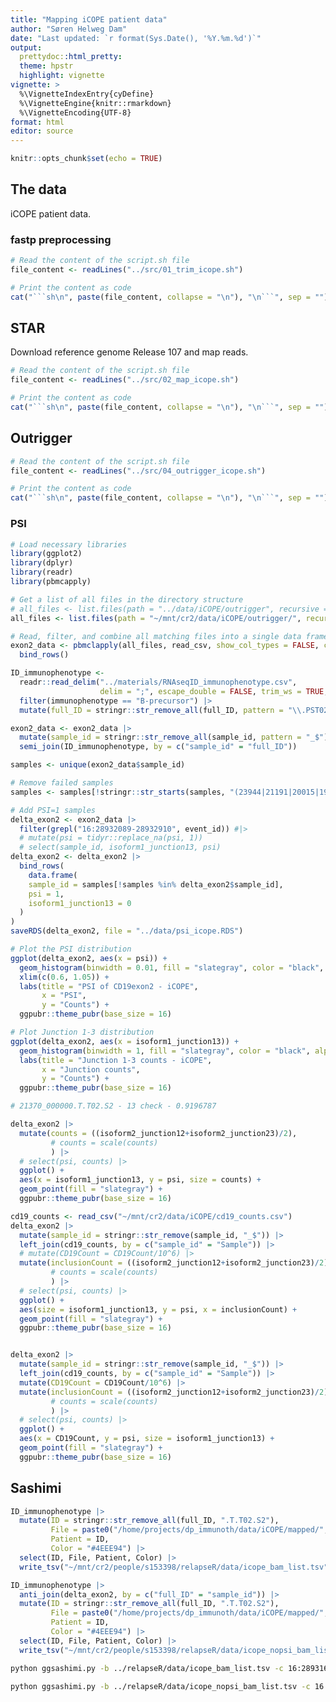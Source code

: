 ```yaml
---
title: "Mapping iCOPE patient data"
author: "Søren Helweg Dam"
date: "Last updated: `r format(Sys.Date(), '%Y.%m.%d')`"
output: 
  prettydoc::html_pretty:
  theme: hpstr
  highlight: vignette
vignette: >
  %\VignetteIndexEntry{cyDefine}
  %\VignetteEngine{knitr::rmarkdown}
  %\VignetteEncoding{UTF-8}
format: html
editor: source
---
```


```r
knitr::opts_chunk$set(echo = TRUE)
```

## The data 

iCOPE patient data.


### fastp preprocessing


```r
# Read the content of the script.sh file
file_content <- readLines("../src/01_trim_icope.sh")

# Print the content as code
cat("```sh\n", paste(file_content, collapse = "\n"), "\n```", sep = "")

```

## STAR

Download reference genome Release 107 and map reads.

```r
# Read the content of the script.sh file
file_content <- readLines("../src/02_map_icope.sh")

# Print the content as code
cat("```sh\n", paste(file_content, collapse = "\n"), "\n```", sep = "")

```

## Outrigger

```r
# Read the content of the script.sh file
file_content <- readLines("../src/04_outrigger_icope.sh")

# Print the content as code
cat("```sh\n", paste(file_content, collapse = "\n"), "\n```", sep = "")

```

### PSI

```r
# Load necessary libraries
library(ggplot2)
library(dplyr)
library(readr)
library(pbmcapply)

# Get a list of all files in the directory structure
# all_files <- list.files(path = "../data/iCOPE/outrigger", recursive = TRUE, full.names = TRUE, pattern = ".*outrigger_summary.csv")
all_files <- list.files(path = "~/mnt/cr2/data/iCOPE/outrigger/", recursive = TRUE, full.names = TRUE, pattern = ".*outrigger_summary.csv")

# Read, filter, and combine all matching files into a single data frame
exon2_data <- pbmclapply(all_files, read_csv, show_col_types = FALSE, col_select = c(2:7), name_repair = "minimal", mc.cores = 5) %>%
  bind_rows()

ID_immunophenotype <-
  readr::read_delim("../materials/RNAseqID_immunophenotype.csv", 
                    delim = ";", escape_double = FALSE, trim_ws = TRUE, show_col_types = FALSE) |> 
  filter(immunophenotype == "B-precursor") |> 
  mutate(full_ID = stringr::str_remove_all(full_ID, pattern = "\\.PST02"))

exon2_data <- exon2_data |> 
  mutate(sample_id = stringr::str_remove_all(sample_id, pattern = "_$")) |> 
  semi_join(ID_immunophenotype, by = c("sample_id" = "full_ID"))

samples <- unique(exon2_data$sample_id)

# Remove failed samples
samples <- samples[!stringr::str_starts(samples, "(23944|21191|20015|19603)")]

# Add PSI=1 samples
delta_exon2 <- exon2_data |> 
  filter(grepl("16:28932089-28932910", event_id)) #|> 
  # mutate(psi = tidyr::replace_na(psi, 1))
  # select(sample_id, isoform1_junction13, psi)
delta_exon2 <- delta_exon2 |>
  bind_rows(
    data.frame(
    sample_id = samples[!samples %in% delta_exon2$sample_id],
    psi = 1,
    isoform1_junction13 = 0
  )
)
saveRDS(delta_exon2, file = "../data/psi_icope.RDS")

# Plot the PSI distribution
ggplot(delta_exon2, aes(x = psi)) +
  geom_histogram(binwidth = 0.01, fill = "slategray", color = "black", alpha = 0.7) +
  xlim(c(0.6, 1.05)) +
  labs(title = "PSI of CD19exon2 - iCOPE",
       x = "PSI",
       y = "Counts") +
  ggpubr::theme_pubr(base_size = 16)

# Plot Junction 1-3 distribution
ggplot(delta_exon2, aes(x = isoform1_junction13)) +
  geom_histogram(binwidth = 1, fill = "slategray", color = "black", alpha = 0.7) +
  labs(title = "Junction 1-3 counts - iCOPE",
       x = "Junction counts",
       y = "Counts") +
  ggpubr::theme_pubr(base_size = 16)

# 21370_000000.T.T02.S2 - 13 check - 0.9196787
```


```r

delta_exon2 |> 
  mutate(counts = ((isoform2_junction12+isoform2_junction23)/2),
         # counts = scale(counts)
         ) |> 
  # select(psi, counts) |> 
  ggplot() +
  aes(x = isoform1_junction13, y = psi, size = counts) +
  geom_point(fill = "slategray") +
  ggpubr::theme_pubr(base_size = 16)

```


```r
cd19_counts <- read_csv("~/mnt/cr2/data/iCOPE/cd19_counts.csv")
delta_exon2 |> 
  mutate(sample_id = stringr::str_remove(sample_id, "_$")) |> 
  left_join(cd19_counts, by = c("sample_id" = "Sample")) |> 
  # mutate(CD19Count = CD19Count/10^6) |>
  mutate(inclusionCount = ((isoform2_junction12+isoform2_junction23)/2),
         # counts = scale(counts)
         ) |>
  # select(psi, counts) |> 
  ggplot() +
  aes(size = isoform1_junction13, y = psi, x = inclusionCount) +
  geom_point(fill = "slategray") +
  ggpubr::theme_pubr(base_size = 16)


delta_exon2 |> 
  mutate(sample_id = stringr::str_remove(sample_id, "_$")) |> 
  left_join(cd19_counts, by = c("sample_id" = "Sample")) |> 
  mutate(CD19Count = CD19Count/10^6) |>
  mutate(inclusionCount = ((isoform2_junction12+isoform2_junction23)/2),
         # counts = scale(counts)
         ) |>
  # select(psi, counts) |> 
  ggplot() +
  aes(x = CD19Count, y = psi, size = isoform1_junction13) +
  geom_point(fill = "slategray") +
  ggpubr::theme_pubr(base_size = 16)


```

## Sashimi

```r

ID_immunophenotype |> 
  mutate(ID = stringr::str_remove_all(full_ID, ".T.T02.S2"),
         File = paste0("/home/projects/dp_immunoth/data/iCOPE/mapped/", full_ID, "_Aligned.sortedByCoord.out.bam"),
         Patient = ID,
         Color = "#4EEE94") |> 
  select(ID, File, Patient, Color) |> 
  write_tsv("~/mnt/cr2/people/s153398/relapseR/data/icope_bam_list.tsv")

ID_immunophenotype |> 
  anti_join(delta_exon2, by = c("full_ID" = "sample_id")) |> 
  mutate(ID = stringr::str_remove_all(full_ID, ".T.T02.S2"),
         File = paste0("/home/projects/dp_immunoth/data/iCOPE/mapped/", full_ID, "_Aligned.sortedByCoord.out.bam"),
         Patient = ID,
         Color = "#4EEE94") |> 
  select(ID, File, Patient, Color) |> 
  write_tsv("~/mnt/cr2/people/s153398/relapseR/data/icope_nopsi_bam_list.tsv")

```

```sh
python ggsashimi.py -b ../relapseR/data/icope_bam_list.tsv -c 16:28931696-28933634 -o ../relapseR/figs/sashimi_icope_all -g /home/projects/dp_immunoth/data/homo_sapiens/Homo_sapiens.GRCh38.107.gtf -L 3 -C 4 --base-size 22 --width 22

python ggsashimi.py -b ../relapseR/data/icope_nopsi_bam_list.tsv -c 16:28931696-28933634 -o ../relapseR/figs/sashimi_icope_nopsi -g /home/projects/dp_immunoth/data/homo_sapiens/Homo_sapiens.GRCh38.107.gtf -L 3 -C 4 --base-size 22 --width 22
```
